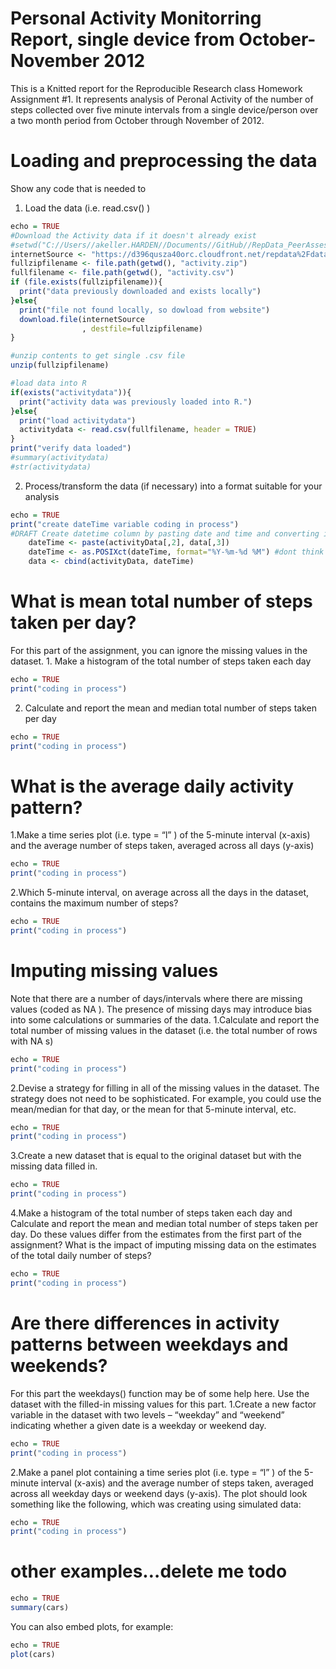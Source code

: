 Personal Activity Monitorring Report, single device from October-November 2012
========================================================

This is a Knitted report for the Reproducible Research class Homework Assignment #1. It represents analysis of Peronal Activity
of the number of steps collected over five minute intervals from a single device/person over a two month period from October through
November of 2012.

Loading and preprocessing the data
========================================================

Show any code that is needed to
 
 1. Load the data (i.e.  read.csv() )
```r
echo = TRUE
#Download the Activity data if it doesn't already exist
#setwd("C://Users//akeller.HARDEN//Documents//GitHub//RepData_PeerAssessment2")
internetSource <- "https://d396qusza40orc.cloudfront.net/repdata%2Fdata%2Factivity.zip"
fullzipfilename <- file.path(getwd(), "activity.zip")
fullfilename <- file.path(getwd(), "activity.csv")
if (file.exists(fullzipfilename)){
  print("data previously downloaded and exists locally")
}else{
  print("file not found locally, so dowload from website")
  download.file(internetSource 
                , destfile=fullzipfilename)
}

#unzip contents to get single .csv file
unzip(fullzipfilename)

#load data into R
if(exists("activitydata")){
  print("activity data was previously loaded into R.")
}else{
  print("load activitydata")
  activitydata <- read.csv(fullfilename, header = TRUE)
}
print("verify data loaded")
#summary(activitydata)
#str(activitydata)
```

2. Process/transform the data (if necessary) into a format suitable for your analysis
```r
echo = TRUE
print("create dateTime variable coding in process")
#DRAFT Create datetime column by pasting date and time and converting it to date format
    dateTime <- paste(activityData[,2], data[,3])
    dateTime <- as.POSIXct(dateTime, format="%Y-%m-%d %M") #dont think this will work would need to compute hours
    data <- cbind(activityData, dateTime)
```

 
What is mean total number of steps taken per day?
========================================================

For this part of the assignment, you can ignore the missing values in the dataset.
1. Make a histogram of the total number of steps taken each day
```r
echo = TRUE
print("coding in process")
```

2. Calculate and report the mean and median total number of steps taken per day
```r
echo = TRUE
print("coding in process")
```

 
What is the average daily activity pattern?
========================================================
 1.Make a time series plot (i.e.  type = "l" ) of the 5-minute interval (x-axis) and the average number of steps taken, averaged across all days (y-axis)
```r
echo = TRUE
print("coding in process")

```

 2.Which 5-minute interval, on average across all the days in the dataset, contains the maximum number of steps?
```r
echo = TRUE
print("coding in process")

```

 
Imputing missing values
========================================================

Note that there are a number of days/intervals where there are missing values (coded as  NA ). The presence of missing days may introduce bias into some calculations or summaries of the data.
 1.Calculate and report the total number of missing values in the dataset (i.e. the total number of rows with  NA s)
```r
echo = TRUE
print("coding in process")

```

 2.Devise a strategy for filling in all of the missing values in the dataset. The strategy does not need to be sophisticated. For example, you could use the mean/median for that day, or the mean for that 5-minute interval, etc.
```r
echo = TRUE
print("coding in process")

```

 3.Create a new dataset that is equal to the original dataset but with the missing data filled in.
```r
echo = TRUE
print("coding in process")

```

 4.Make a histogram of the total number of steps taken each day and Calculate and report the mean and median total number of steps taken per day. Do these values differ from the estimates from the first part of the assignment? What is the impact of imputing missing data on the estimates of the total daily number of steps?
```r
echo = TRUE
print("coding in process")

```

 
Are there differences in activity patterns between weekdays and weekends?
========================================================

For this part the  weekdays()  function may be of some help here. Use the dataset with the filled-in missing values for this part.
 1.Create a new factor variable in the dataset with two levels -- "weekday" and "weekend" indicating whether a given date is a weekday or weekend day.
```r
echo = TRUE
print("coding in process")

```

 2.Make a panel plot containing a time series plot (i.e.  type = "l" ) of the 5-minute interval (x-axis) and the average number of steps taken, averaged across all weekday days or weekend days (y-axis). The plot should look something like the following, which was creating using simulated data:
```r
echo = TRUE
print("coding in process")

```

other examples...delete me todo
========================================================
```r
echo = TRUE
summary(cars)
```

You can also embed plots, for example:

```r
echo = TRUE
plot(cars)
```
